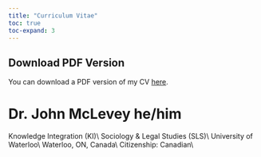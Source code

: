 ```yaml
---
title: "Curriculum Vitae"
toc: true
toc-expand: 3
---
```

 
<!-- 
DO NOT EDIT THIS PAGE.

- automatically generated by `compile_cv.sh` 
- copied from `curriculum-vitae/` 

all edits should be made to the cv data: 
(`curriculum-vitae/cv.md`) 

or the template files:
(`templates_and_tables/template-cv.tex`) (`templates_and_tables/template-cv.qmd`)
 -->


:::{.callout-note}
## Download PDF Version
You can download a PDF version of my CV [here](../pdfs/cv.pdf).
:::

# Dr. John McLevey he/him

Knowledge Integration (KI)\\
Sociology &amp; Legal Studies (SLS)\\
University of Waterloo\\
Waterloo, ON, Canada\\
Citizenship: Canadian\\
